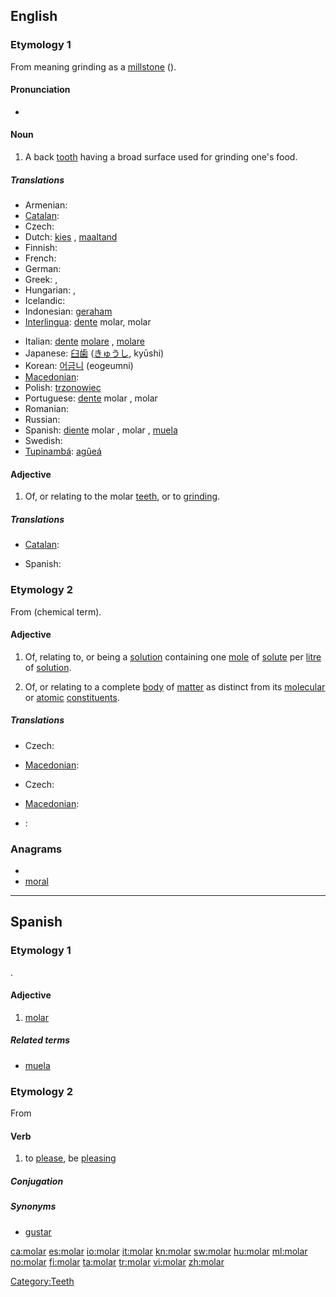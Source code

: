 ==English==

===Etymology 1===
From {{etyl|la}} {{term|molaris|lang=la}} meaning grinding as a [[millstone]] ({{term|mola|lang=la}}).

====Pronunciation====
* {{rhymes|əʊlə(r)}}

====Noun====
{{en-noun}}

# A back [[tooth]] having a broad surface used for grinding one's food.

=====Translations=====
{{trans-top|back tooth}}
* Armenian: {{t-|hy|սեղանատամ|tr=seġanatam}}
* [[Catalan]]: {{t|ca|queixal|m}}
* Czech: {{t-|cs|stolička|f}}
* Dutch: [[kies]] {{m}}, [[maaltand]] {{m}}
* Finnish: {{t-|fi|poskihammas}}
* French: {{t+|fr|molaire|f}}
* German: {{t+|de|Backenzahn|m}}
* Greek: {{t+|el|γομφίος|m|tr=gomfíos}},  {{qualifier|colloquial}} {{t+|el|τραπεζίτης|m|tr=trapezítis}}
* Hungarian: {{t|hu|zápfog}},  {{t|hu|őrlőfog}}
* Icelandic: {{t-|is|jaxl|m}}
* Indonesian: [[geraham]]
* [[Interlingua]]: [[dente]] molar, molar
{{trans-mid}}
* Italian: [[dente]] [[molare]] {{m}}, [[molare]] {{m}}
* Japanese: [[臼歯]] ([[きゅうし]], kyūshi)
* Korean: [[어금니]] (eogeumni)
* [[Macedonian]]: {{t|mk|катник|m|tr=kátnik}}
* Polish: [[trzonowiec]] {{m}}
* Portuguese: [[dente]] molar {{m}}, molar {{m}}
* Romanian: {{t|ro|măsea}}
* Russian: {{t-|ru|коренной зуб|m|tr=korennój zub}}
* Spanish: [[diente]] molar {{m}}, molar {{m}}, [[muela]] {{f}}
* Swedish: {{t|sv|kindtand|c}}
* [[Tupinambá]]: [[agûeá]]
{{trans-bottom}}

====Adjective====
{{en-adj|-}}

# Of, or relating to the molar [[teeth]], or to [[grind]]ing.

=====Translations=====
{{trans-top|back tooth}}
* [[Catalan]]: {{t+|ca|molar|m|f}}
{{trans-mid}}
* Spanish: {{t+|es|molar|m|f}}
{{trans-bottom}}

===Etymology 2===
From {{term|mole}} (chemical term).

====Adjective====
{{en-adj|-}}

# {{chemistry}} Of, relating to, or being a [[solution]] containing one [[mole]] of [[solute]] per [[litre]] of [[solution]].
# {{physics}} Of, or relating to a complete [[body]] of [[matter]] as distinct from its [[molecular]] or [[atomic]] [[constituent]]s.

=====Translations=====
{{trans-top|containing one mole of solute per litre of solution}}
* Czech: {{t-|cs|molární}}
{{trans-mid}}
* [[Macedonian]]: {{t|mk|моларен|m|tr=mólaren}}
{{trans-bottom}}

{{trans-top|relating to a complete body of matter}}
* Czech: {{t-|cs|molární}}
{{trans-mid}}
* [[Macedonian]]: {{t|mk|моларен|m|tr=mólaren}}
{{trans-bottom}}

{{checktrans-top}}
* {{ttbc|Italian}}: {{t-|it|molare}}
{{checktrans-mid}}
{{checktrans-bottom}}

===Anagrams===
* {{alphagram|almor}}
* [[moral#English|moral]]

[[Category:Teeth]]

----

==Spanish==

===Etymology 1===
{{etyl|la|es}} {{term|molaris|molāris|lang=la}}.

====Adjective====
{{es-adj|f=molar|pl=molares}}

# [[#English|molar]]

=====Related terms=====
* [[muela]]

===Etymology 2===
From {{etyl|rmq|es}}

====Verb====
{{es-verb|mol|ar}}

# {{context|lang=es|colloquial|intransitive}} to [[please]], be [[pleasing]]

=====Conjugation=====
{{es-conj-ar|mol}}

=====Synonyms=====
* [[gustar]]

[[ca:molar]]
[[es:molar]]
[[io:molar]]
[[it:molar]]
[[kn:molar]]
[[sw:molar]]
[[hu:molar]]
[[ml:molar]]
[[no:molar]]
[[fi:molar]]
[[ta:molar]]
[[tr:molar]]
[[vi:molar]]
[[zh:molar]]